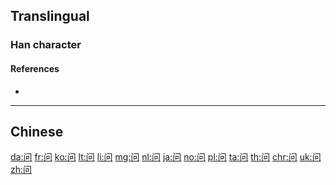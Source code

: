 {{character info/new}}
{{also|問}}
==Translingual==
{{stroke order|type=animate}}

===Han character===
{{Han char|rn=169|rad=门|as=03|sn=6|four=|canj=LSR|ids=⿵门口}}

====References====
* {{Han ref|kx=1343.121|hdz=74285.010|uh=95EE|ud=38382}}

----

==Chinese==
{{zh-see|問}}

[[da:问]]
[[fr:问]]
[[ko:问]]
[[lt:问]]
[[li:问]]
[[mg:问]]
[[nl:问]]
[[ja:问]]
[[no:问]]
[[pl:问]]
[[ta:问]]
[[th:问]]
[[chr:问]]
[[uk:问]]
[[zh:问]]